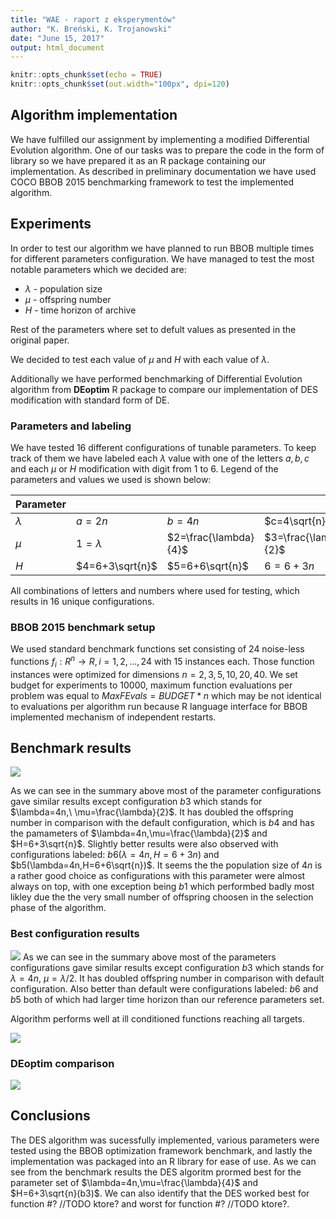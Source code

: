 ```yaml
---
title: "WAE - raport z eksperymentów"
author: "K. Breński, K. Trojanowski"
date: "June 15, 2017"
output: html_document
---
```


```r
knitr::opts_chunk$set(echo = TRUE)
knitr::opts_chunk$set(out.width="100px", dpi=120)
```

## Algorithm implementation
We have fulfilled our assignment by implementing a modified Differential Evolution algorithm. One of our tasks was to prepare the code in the form of library so we have prepared it as an R package containing our implementation. As described in preliminary documentation we have used COCO BBOB 2015 benchmarking framework to test the implemented algorithm.

## Experiments
In order to test our algorithm we have planned to run BBOB multiple times for different parameters configuration. We have managed to test the most notable parameters which we decided are:

* $\lambda$ - population size
* $\mu$ - offspring number
* $H$ - time horizon of archive


Rest of the parameters where set to defult values as presented in the original paper.

We decided to test each value of $\mu$ and $H$ with each value of $\lambda$.

Additionally we have performed benchmarking of Differential Evolution algorithm from __DEoptim__ R package to compare our implementation of DES modification with standard form of DE.

### Parameters and labeling
We have tested 16 different configurations of tunable parameters. To keep track of them we have labeled each $\lambda$ value with one of the letters $a,b,c$ and each $\mu$ or $H$ modification with digit from $1$ to $6$. Legend of the parameters and values we used is shown below:

| Parameter      | |||
| -------------- | ------------------ |-|-|
| $\lambda$ | $a=2n$  |  $b=4n$ | $c=4\sqrt{n}$  |
| $\mu$ | $1=\lambda$ | $2=\frac{\lambda}{4}$ |$3=\frac{\lambda}{2}$ |
|$H$|$4=6+3\sqrt{n}$|$5=6+6\sqrt{n}$|$6=6+3n$|

All combinations of letters and numbers where used for testing, which results in 16 unique configurations. 

### BBOB 2015 benchmark setup
 We used standard benchmark functions set consisting of 24 noise-less functions $f_i: R^n \rightarrow R, i=1,2,...,24$ with 15 instances each. Those function instances were optimized for dimensions $n=2,3,5,10,20,40$. We set budget for experiments to $10000$, maximum function evaluations per problem was equal to $MaxFEvals=BUDGET*n$ which may be not identical to evaluations per algorithm run because R language interface for BBOB implemented mechanism of independent restarts.

## Benchmark results
[//]: # (kam: ppdata/ppdata/pprldmany_05D_noiselessall.svg)
[//]: # (kac: data/ppdata/pprldmany_05D_noiselessall.svg)
![](data/ppdata/pprldmany_05D_noiselessall.svg)

As we can see in the summary above most of the parameter configurations gave similar results except configuration $b3$ which stands for $\lambda=4n,\ \mu=\frac{\lambda}{2}$. It has doubled the offspring number in comparison with the default configuration, which is $b4$ and has the pamameters of $\lambda=4n,\mu=\frac{\lambda}{2}$ and $H=6+3\sqrt{n}$. Slightly better results were also observed with configurations labeled: $b6(\lambda=4n,H=6+3n)$ and $b5(\lambda=4n,H=6+6\sqrt{n})$. It seems the the population size of $4n$ is a rather good choice as configurations with this parameter were almost always on top, with one exception being $b1$ which performbed badly most likley due the the very small number of offspring choosen in the selection phase of the algorithm. 

### Best configuration results
[//]: # (kam: ppdata/2compare/ppdata/des_b3_08cze2101/pprldistr_05D_noiselessall.svg)
[//]: # (kac: data/ppdata/des_b3_08cze2101/pprldistr_05D_noiselessall.svg)
![](data/ppdata/des_b3_08cze2101/pprldistr_05D_noiselessall.svg)
As we can see in the summary above most of the parameters configurations gave similar results except configuration $b3$ which stands for $\lambda=4n,\ \mu=\lambda/2$. It has doubled offspring number in comparison with default configuration. Also better than default were configurations labeled: $b6$ and $b5$ both of which had larger time horizon than our reference parameters set.

Algorithm performs well at ill conditioned functions reaching all targets.

![](plots/pprldistr_05D_lcond.svg)  

### DEoptim comparison

![](plots/pprld3comp_05D_noiselessall.svg)

## Conclusions

The DES algorithm was sucessfully implemented, various parameters were tested using the BBOB optimization framework benchmark, and lastly the implementation was packaged into an R library for ease of use. As we can see from the benchmark results the DES algoritm prormed best for the parameter set of $\lambda=4n,\mu=\frac{\lambda}{4}$ and $H=6+3\sqrt{n}(b3)$. We can also identify that the DES worked best for function #? //TODO ktore? and worst for function #? //TODO ktore?.
